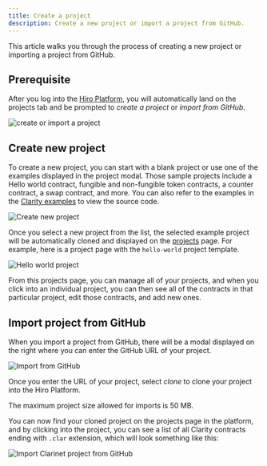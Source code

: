 ```yaml
---
title: Create a project
description: Create a new project or import a project from GitHub.
---
```


This article walks you through the process of creating a new project or importing a project from GitHub.

## Prerequisite

After you log into the [Hiro Platform](https://platform.hiro.so/), you will automatically land on the projects tab and be prompted to _create a project_ or _import from GitHub_.

![create or import a project](../images/create-or-import-project.png)

## Create new project

To create a new project, you can start with a blank project or use one of the examples displayed in the project modal. Those sample projects include a Hello world contract, fungible and non-fungible token contracts, a counter contract, a swap contract, and more. You can also refer to the examples in the [Clarity examples](https://github.com/hirosystems/clarity-examples/tree/main/examples) to view the source code.

![Create new project](../images/create-new-project.jpeg)

Once you select a new project from the list, the selected example project will be automatically cloned and displayed on the [projects](https://platform.hiro.so) page. For example, here is a project page with the `hello-world` project template.

![Hello world project](../images/hello-world-project.png)

From this projects page, you can manage all of your projects, and when you click into an individual project, you can then see all of the contracts in that particular project, edit those contracts, and add new ones.

## Import project from GitHub

When you import a project from GitHub, there will be a modal displayed on the right where you can enter the GitHub URL of your project.

![Import from GitHub](../images/import-from-github.jpeg)

Once you enter the URL of your project, select _clone_ to clone your project into the Hiro Platform.

<Callout title="Requirements" type="warn">
  The maximum project size allowed for imports is 50 MB.
</Callout>

You can now find your cloned project on the projects page in the platform, and by clicking into the project, you can see a list of all Clarity contracts ending with `.clar` extension, which will look something like this:

![Import Clarinet project from GitHub](../images/import-clarinet-project.png)
